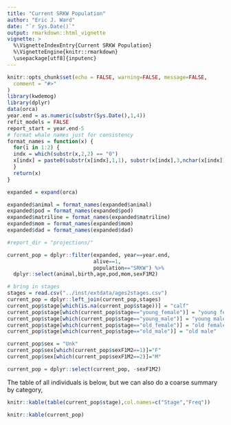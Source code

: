 ```yaml
---
title: "Current SRKW Population"
author: "Eric J. Ward"
date: "`r Sys.Date()`"
output: rmarkdown::html_vignette
vignette: >
  %\VignetteIndexEntry{Current SRKW Population}
  %\VignetteEngine{knitr::rmarkdown}
  \usepackage[utf8]{inputenc}
---
```



```r
knitr::opts_chunk$set(echo = FALSE, warning=FALSE, message=FALSE,
  comment = "#>"
)
library(kwdemog)
library(dplyr)
data(orca)
year.end = as.numeric(substr(Sys.Date(),1,4))
refit_models = FALSE
report_start = year.end-5
# format whale names just for consistency
format_names = function(x) {
  for(i in 1:2) {
  indx = which(substr(x,2,2) == "0")
  x[indx] = paste0(substr(x[indx],1,1), substr(x[indx],3,nchar(x[indx])))
  }
  return(x)
}

expanded = expand(orca)

expanded$animal = format_names(expanded$animal)
expanded$pod = format_names(expanded$pod)
expanded$matriline = format_names(expanded$matriline)
expanded$mom = format_names(expanded$mom)
expanded$dad = format_names(expanded$dad)

#report_dir = "projections/"

current_pop = dplyr::filter(expanded, year==year.end,
                            alive==1,
                            population=="SRKW") %>% 
  dplyr::select(animal,birth,age,pod,mom,sexF1M2)

# bring in stages
stages = read.csv("../inst/extdata/ages2stages.csv")
current_pop = dplyr::left_join(current_pop,stages)
current_pop$stage[which(is.na(current_pop$stage))] = "calf"
current_pop$stage[which(current_pop$stage=="young_female")] = "young female"
current_pop$stage[which(current_pop$stage=="young_male")] = "young male"
current_pop$stage[which(current_pop$stage=="old_female")] = "old female"
current_pop$stage[which(current_pop$stage=="old_male")] = "old male"

current_pop$sex = "Unk"
current_pop$sex[which(current_pop$sexF1M2==1)]="F"
current_pop$sex[which(current_pop$sexF1M2==2)]="M"

current_pop = dplyr::select(current_pop, -sexF1M2)

```

The table of all individuals is below, but we can also do a coarse summary by category,

```r
knitr::kable(table(current_pop$stage),col.names=c("Stage","Freq"))
```



```r
knitr::kable(current_pop)
```

